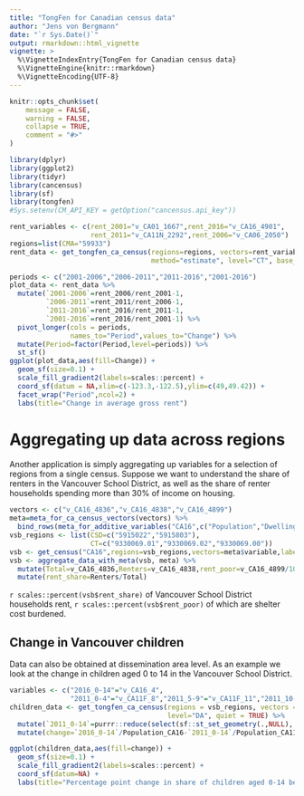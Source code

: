 ```yaml
---
title: "TongFen for Canadian census data"
author: "Jens von Bergmann"
date: "`r Sys.Date()`"
output: rmarkdown::html_vignette
vignette: >
  %\VignetteIndexEntry{TongFen for Canadian census data}
  %\VignetteEngine{knitr::rmarkdown}
  %\VignetteEncoding{UTF-8}
---
```


```r
knitr::opts_chunk$set(
	message = FALSE,
	warning = FALSE,
	collapse = TRUE,
	comment = "#>"
)
```


```r
library(dplyr)
library(ggplot2)
library(tidyr)
library(cancensus)
library(sf)
library(tongfen)
#Sys.setenv(CM_API_KEY = getOption("cancensus.api_key"))
```



```r
rent_variables <- c(rent_2001="v_CA01_1667",rent_2016="v_CA16_4901",  
                    rent_2011="v_CA11N_2292",rent_2006="v_CA06_2050")
regions=list(CMA="59933")
rent_data <- get_tongfen_ca_census(regions=regions, vectors=rent_variables, quiet=TRUE,
                                   method="estimate", level="CT", base_geo = "CA16")
```


```r
periods <- c("2001-2006","2006-2011","2011-2016","2001-2016")
plot_data <- rent_data %>%
  mutate(`2001-2006`=rent_2006/rent_2001-1,
         `2006-2011`=rent_2011/rent_2006-1,
         `2011-2016`=rent_2016/rent_2011-1,
         `2001-2016`=rent_2016/rent_2001-1) %>%
  pivot_longer(cols = periods,
               names_to="Period",values_to="Change") %>%
  mutate(Period=factor(Period,level=periods)) %>%
  st_sf()
ggplot(plot_data,aes(fill=Change)) + 
  geom_sf(size=0.1) +
  scale_fill_gradient2(labels=scales::percent) +
  coord_sf(datum = NA,xlim=c(-123.3,-122.5),ylim=c(49,49.42)) +
  facet_wrap("Period",ncol=2) +
  labs(title="Change in average gross rent")
```


# Aggregating up data across regions

Another application is simply aggregating up variables for a selection of regions from a single census. Suppose we want to understand the share of renters in the Vancouver School District, as well as the share of renter households spending more than 30% of income on housing.


```r
vectors <- c("v_CA16_4836","v_CA16_4838","v_CA16_4899")
meta=meta_for_ca_census_vectors(vectors) %>%
  bind_rows(meta_for_additive_variables("CA16",c("Population","Dwellings","Households")))
vsb_regions <- list(CSD=c("5915022","5915803"),
                    CT=c("9330069.01","9330069.02","9330069.00"))
vsb <- get_census("CA16",regions=vsb_regions,vectors=meta$variable,labels="short")
vsb <- aggregate_data_with_meta(vsb, meta) %>%
  mutate(Total=v_CA16_4836,Renters=v_CA16_4838,rent_poor=v_CA16_4899/100) %>%
  mutate(rent_share=Renters/Total)
```

`r scales::percent(vsb$rent_share)` of Vancouver School District households rent, `r scales::percent(vsb$rent_poor)` of which are shelter cost burdened.


## Change in Vancouver children
Data can also be obtained at dissemination area level. As an example we look at the change in children aged 0 to 14 in the Vancouver School District.

```r
variables <- c("2016_0-14"="v_CA16_4",
               "2011_0-4"="v_CA11F_8","2011_5-9"="v_CA11F_11","2011_10-14"="v_CA11F_14")
children_data <- get_tongfen_ca_census(regions = vsb_regions, vectors = variables, 
                                       level="DA", quiet = TRUE) %>%
  mutate(`2011_0-14`=purrr::reduce(select(sf::st_set_geometry(.,NULL), starts_with("2011_")), `+`)) %>%
  mutate(change=`2016_0-14`/Population_CA16-`2011_0-14`/Population_CA11)

ggplot(children_data,aes(fill=change)) +
  geom_sf(size=0.1) +
  scale_fill_gradient2(labels=scales::percent) +
  coord_sf(datum=NA) +
  labs(title="Percentage point change in share of children aged 0-14 between 2011 and 2016",fill=NULL)
```

